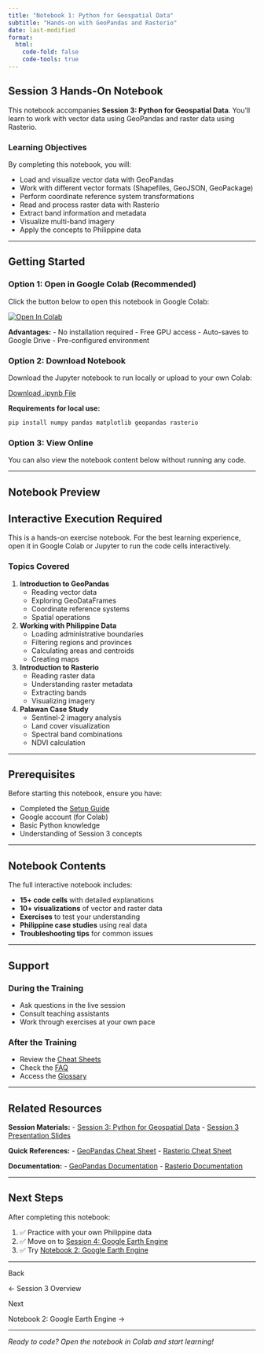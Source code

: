 ```yaml
---
title: "Notebook 1: Python for Geospatial Data"
subtitle: "Hands-on with GeoPandas and Rasterio"
date: last-modified
format:
  html:
    code-fold: false
    code-tools: true
---
```


## Session 3 Hands-On Notebook

This notebook accompanies **Session 3: Python for Geospatial Data**. You'll learn to work with vector data using GeoPandas and raster data using Rasterio.

### Learning Objectives

By completing this notebook, you will:

- Load and visualize vector data with GeoPandas
- Work with different vector formats (Shapefiles, GeoJSON, GeoPackage)
- Perform coordinate reference system transformations
- Read and process raster data with Rasterio
- Extract band information and metadata
- Visualize multi-band imagery
- Apply the concepts to Philippine data

---

## Getting Started

### Option 1: Open in Google Colab (Recommended)

Click the button below to open this notebook in Google Colab:

::: {.colab-button}
[![Open In Colab](https://colab.research.google.com/assets/colab-badge.svg)](#)
:::

**Advantages:**
- No installation required
- Free GPU access
- Auto-saves to Google Drive
- Pre-configured environment

### Option 2: Download Notebook

Download the Jupyter notebook to run locally or upload to your own Colab:

::: {.download-box}
[Download .ipynb File](Day1_Session3_Python_Geospatial_Data.ipynb){.btn .btn-primary}

**Requirements for local use:**
```bash
pip install numpy pandas matplotlib geopandas rasterio
```
:::

### Option 3: View Online

You can also view the notebook content below without running any code.

---

## Notebook Preview

::: {.callout-note}
## Interactive Execution Required
This is a hands-on exercise notebook. For the best learning experience, open it in Google Colab or Jupyter to run the code cells interactively.
:::

### Topics Covered

1. **Introduction to GeoPandas**
   - Reading vector data
   - Exploring GeoDataFrames
   - Coordinate reference systems
   - Spatial operations

2. **Working with Philippine Data**
   - Loading administrative boundaries
   - Filtering regions and provinces
   - Calculating areas and centroids
   - Creating maps

3. **Introduction to Rasterio**
   - Reading raster data
   - Understanding raster metadata
   - Extracting bands
   - Visualizing imagery

4. **Palawan Case Study**
   - Sentinel-2 imagery analysis
   - Land cover visualization
   - Spectral band combinations
   - NDVI calculation

---

## Prerequisites

Before starting this notebook, ensure you have:

- Completed the [Setup Guide](../resources/setup.qmd)
- Google account (for Colab)
- Basic Python knowledge
- Understanding of Session 3 concepts

---

## Notebook Contents

The full interactive notebook includes:

- **15+ code cells** with detailed explanations
- **10+ visualizations** of vector and raster data
- **Exercises** to test your understanding
- **Philippine case studies** using real data
- **Troubleshooting tips** for common issues

---

## Support

### During the Training

- Ask questions in the live session
- Consult teaching assistants
- Work through exercises at your own pace

### After the Training

- Review the [Cheat Sheets](../resources/cheatsheets.qmd)
- Check the [FAQ](../resources/faq.qmd)
- Access the [Glossary](../resources/glossary.qmd)

---

## Related Resources

::: {.resource-links}
**Session Materials:**
- [Session 3: Python for Geospatial Data](../sessions/session3.qmd)
- [Session 3 Presentation Slides](#)

**Quick References:**
- [GeoPandas Cheat Sheet](../resources/cheatsheets.qmd#geopandas-cheat-sheet)
- [Rasterio Cheat Sheet](../resources/cheatsheets.qmd#rasterio-cheat-sheet)

**Documentation:**
- [GeoPandas Documentation](https://geopandas.org/)
- [Rasterio Documentation](https://rasterio.readthedocs.io/)
:::

---

## Next Steps

After completing this notebook:

1. ✅ Practice with your own Philippine data
2. ✅ Move on to [Session 4: Google Earth Engine](../sessions/session4.qmd)
3. ✅ Try [Notebook 2: Google Earth Engine](notebook2.qmd)

---

::: {.session-nav}
::: {.session-nav-link href="../sessions/session3.qmd"}
::: {.session-nav-label}
Back
:::
::: {.session-nav-title}
← Session 3 Overview
:::
:::
::: {.session-nav-link href="notebook2.qmd"}
::: {.session-nav-label}
Next
:::
::: {.session-nav-title}
Notebook 2: Google Earth Engine →
:::
:::
:::

---

*Ready to code? Open the notebook in Colab and start learning!*
